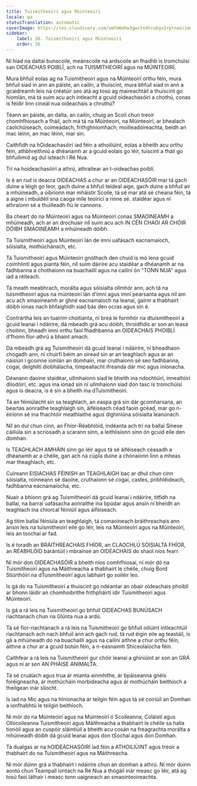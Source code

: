 ```yaml
---
title: Tuismitheoirí agus Múinteoirí
locale: ga
statusTranslation: automatic
coverImage: https://res.cloudinary.com/xmfm6mhw3gwctndtcubgx2rptnae/image/upload/v1740337243/small_cover_educacion_fundamental_a051170f1c.webp
sidebar:
    label: 36. Tuismitheoirí agus Múinteoirí
    order: 36
---
```

Ní hiad na daltaí bunscoile, meánscoile ná ardscoile an fhadhb is tromchúisí san OIDEACHAS POIBLÍ, ach na TUISMITHEOIRÍ agus na MÚINTEOIRÍ.

Mura bhfuil eolas ag na Tuismitheoirí agus na Múinteoirí orthu féin, mura bhfuil siad in ann an páiste, an cailín, a thuiscint, mura bhfuil siad in ann a gcaidreamh leis na créatúir seo atá ag tosú ag maireachtáil a thuiscint go hiomlán, má tá suim acu ach intleacht a gcuid oideachasóirí a chothú, conas is féidir linn cineál nua oideachais a chruthú?

Téann an páiste, an dalta, an cailín, chuig an Scoil chun treoir chomhfhiosach a fháil, ach má tá na Múinteoirí, na Múinteoirí, ar bhealach caolchúiseach, coimeádach, frithghníomhach, moilleadóireachta, beidh an mac léinn, an mac léinn, mar sin.

Caithfidh na hOideachasóirí iad féin a athoiliúint, eolas a bheith acu orthu féin, athbhreithniú a dhéanamh ar a gcuid eolais go léir, tuiscint a fháil go bhfuilimid ag dul isteach i Ré Nua.

Trí na hoideachasóirí a athrú, athraítear an t-oideachas poiblí.

Is é an rud is deacra OIDEACHAS a chur ar an OIDEACHASÓIR mar tá gach duine a léigh go leor, gach duine a bhfuil teideal aige, gach duine a bhfuil air a mhúineadh, a oibríonn mar mháistir Scoile, tá sé mar atá sé cheana féin, tá a aigne i mbuidéil sna caoga míle teoiricí a rinne sé. staidéar agus ní athraíonn sé a thuilleadh fiú le cannons.

Ba cheart do na Múinteoirí agus na Múinteoirí conas SMAOINEAMH a mhúineadh, ach ar an drochuair níl suim acu ach IN CÉN CHAOI AR CHÓIR DÓIBH SMAOINEAMH a mhúineadh dóibh.

Tá Tuismitheoirí agus Múinteoirí lán de imní uafásach eacnamaíoch, sóisialta, mothúchánach, etc.

Tá Tuismitheoirí agus Múinteoirí gnóthach den chuid is mó lena gcuid coimhlintí agus pianta féin, níl suim dáiríre acu staidéar a dhéanamh ar na fadhbanna a chothaíonn na buachaillí agus na cailíní ón "TONN NUA" agus iad a réiteach.

Tá meath meabhrach, morálta agus sóisialta ollmhór ann, ach tá na tuismitheoirí agus na múinteoirí lán d’imní agus imní pearsanta agus níl am acu ach smaoineamh ar ghné eacnamaíoch na leanaí, gairm a thabhairt dóibh ionas nach bhfaighidh siad bás den ocras agus sin é.

Contrártha leis an tuairim choitianta, ní breá le formhór na dtuismitheoirí a gcuid leanaí i ndáiríre, dá mbeadh grá acu dóibh, throidfidís ar son an leasa choitinn, bheadh ​​imní orthu faoi fhadhbanna an OIDEACHAIS PHOIBLÍ d’fhonn fíor-athrú a bhaint amach.

Dá mbeadh grá ag Tuismitheoirí dá gcuid leanaí i ndáiríre, ní bheadh ​​aon chogadh ann, ní chuirfí béim an oiread sin ar an teaghlach agus ar an náisiún i gcoinne iomlán an domhain, mar cruthaíonn sé seo fadhbanna, cogaí, deighiltí díobhálacha, timpeallacht ifreanda dár mic agus iníonacha.

Déanann daoine staidéar, ullmhaíonn siad le bheith ina ndochtúirí, innealtóirí dlíodóirí, etc. agus ina ionad sin ní ullmhaíonn siad don tasc is tromchúisí agus is deacra, is é sin a bheith ina dTuismitheoirí.

Tá an féiniúlacht sin sa teaghlach, an easpa grá sin dár gcomharsana, an beartas aonraithe teaghlaigh sin, áiféiseach céad faoin gcéad, mar go n-éiríonn sé ina fhachtóir meathlaithe agus díghiniúna sóisialta leanúnach.

Níl an dul chun cinn, an Fhíor-Réabhlóid, indéanta ach trí na ballaí Sínese cáiliúla sin a scriosadh a scarann ​​sinn, a leithlisíonn sinn ón gcuid eile den domhan.

Is TEAGHLACH AMHÁIN sinn go léir agus tá sé áiféiseach céasadh a dhéanamh ar a chéile, gan ach na cúpla duine a chónaíonn linn a mheas mar theaghlach, etc.

Cuireann EISIACHAS FÉINISH an TEAGHLAIGH bac ar dhul chun cinn sóisialta, roinneann sé daoine, cruthaíonn sé cogaí, castes, pribhléideach, fadhbanna eacnamaíocha, etc.

Nuair a bhíonn grá ag Tuismitheoirí dá gcuid leanaí i ndáiríre, titfidh na ballaí, na barraí uafásacha aonraithe ina bpúdar agus ansin ní bheidh an teaghlach ina chiorcal féiniúil agus áiféiseach.

Ag titim ballaí féiniúla an teaghlaigh, tá comaoineach bráithreachais ann ansin leis na tuismitheoirí eile go léir, leis na Múinteoirí agus na Múinteoirí, leis an tsochaí ar fad.

Is é toradh an BRÁITHREACHAIS FHÍOR, an CLAOCHLÚ SÓISIALTA FHÍOR, an RÉABHLÓID barántúil i mbrainse an OIDEACHAIS do shaol níos fearr.

Ní mór don OIDEACHASÓIR a bheith níos comhfhiosaí, ní mór dó na Tuismitheoirí agus na Máithreacha a thabhairt le chéile, chuig Bord Stiúrthóirí na dTuismitheoirí agus labhairt go soiléir leo.

Is gá do na Tuismitheoirí a thuiscint go ndéantar an obair oideachais phoiblí ar bhonn láidir an chomhoibrithe frithpháirtí idir Tuismitheoirí agus Múinteoirí.

Is gá a rá leis na Tuismitheoirí go bhfuil OIDEACHAS BUNÚSACH riachtanach chun na Glúnta nua a ardú.

Tá sé fíor-riachtanach a rá leis na Tuismitheoirí go bhfuil oiliúint intleachtúil riachtanach ach nach bhfuil ann ach gach rud, tá rud éigin eile ag teastáil, is gá a mhúineadh do na buachaillí agus na cailíní aithne a chur orthu féin, aithne a chur ar a gcuid botún féin, a n-easnaimh Shíceolaíocha féin.

Caithfear a rá leis na Tuismitheoirí gur chóir leanaí a ghiniúint ar son an GRÁ agus ní ar son AN PHÁISE ANIMALTA.

Tá sé cruálach agus trua ár mianta ainmhithe, ár bpáiseanna gnéis foréigneacha, ár mothúcháin morbideacha agus ár mothúcháin beithíoch a theilgean inár sliocht.

Is iad na Mic agus na hIníonacha ár teilgin féin agus tá sé coiriúil an Domhan a ionfhabhtú le teilgin beithíoch.

Ní mór do na Múinteoirí agus na Múinteoirí ó Scoileanna, Coláistí agus Ollscoileanna Tuismitheoirí agus Máithreacha a thabhairt le chéile sa halla tionóil agus an cuspóir sláintiúil a bheith acu cosán na freagrachta morálta a mhúineadh dóibh dá gcuid leanaí agus don tSochaí agus don Domhan.

Tá dualgas ar na hOIDEACHASÓIRÍ iad féin a ATHOILIÚINT agus treoir a thabhairt do na Tuismitheoirí agus na Máithreacha.

Ní mór dúinn grá a thabhairt i ndáiríre chun an domhan a athrú. Ní mór dúinn aontú chun Teampall iontach na Ré Nua a thógáil inár measc go léir, atá ag tosú faoi láthair i measc tonn uaigneach an smaointeoireachta.

